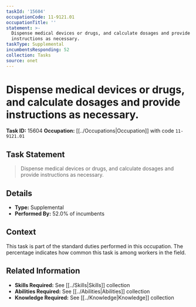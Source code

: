 ```yaml
---
taskId: '15604'
occupationCode: 11-9121.01
occupationTitle: ''
statement: >-
  Dispense medical devices or drugs, and calculate dosages and provide
  instructions as necessary.
taskType: Supplemental
incumbentsResponding: 52
collection: Tasks
source: onet
---
```

# Dispense medical devices or drugs, and calculate dosages and provide instructions as necessary.

**Task ID:** 15604
**Occupation:** [[../Occupations|Occupation]] with code `11-9121.01`

## Task Statement

> Dispense medical devices or drugs, and calculate dosages and provide instructions as necessary.

## Details

- **Type:** Supplemental
- **Performed By:** 52.0% of incumbents

## Context

This task is part of the standard duties performed in this occupation. The percentage indicates how common this task is among workers in the field.

## Related Information

- **Skills Required:** See [[../Skills|Skills]] collection
- **Abilities Required:** See [[../Abilities|Abilities]] collection
- **Knowledge Required:** See [[../Knowledge|Knowledge]] collection
